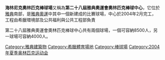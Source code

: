 '''海林尼克奧林匹克棒球場'''又稱為'''第二十八屆雅典奧運會奧林匹克棒球中心'''，它位於[[雅典|雅典]]南部，是[[2004年夏季奧林匹克運動會|雅典奧運]]中其中一個新建成的比賽球場，中心於2004年2月完工，工程由希臘環境部及公共福利與公共工程部負責

第二十八屆雅典奧運會奧林匹克棒球中心共有兩個球場，一個可容納8500人，另一球場可容納4000人。

[[Category:雅典建築物|Category:雅典建築物]]
[[Category:希臘體育場地|Category:希臘體育場地]]
[[Category:棒球場|Category:棒球場]]
[[Category:2004年夏季奥林匹克运动会|Category:2004年夏季奥林匹克运动会]]